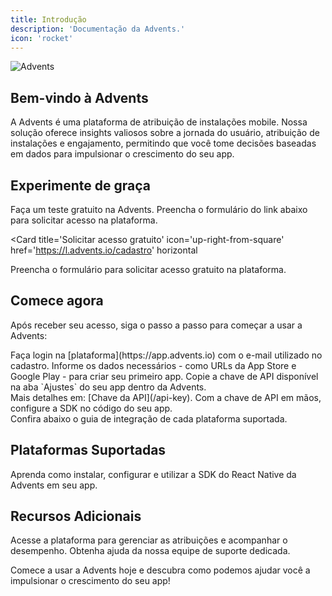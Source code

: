 ```yaml
---
title: Introdução
description: 'Documentação da Advents.'
icon: 'rocket'
---
```


![Advents](/assets/images/introduction/og.png)

## Bem-vindo à Advents

A Advents é uma plataforma de atribuição de instalações mobile. Nossa solução oferece insights valiosos sobre a jornada do usuário, atribuição de instalações e engajamento, permitindo que você tome decisões baseadas em dados para impulsionar o crescimento do seu app.

## Experimente de graça

Faça um teste gratuito na Advents. Preencha o formulário do link abaixo para solicitar acesso na plataforma.

<Card
  title='Solicitar acesso gratuito'
  icon='up-right-from-square'
  href='https://l.advents.io/cadastro'
  horizontal
>
  Preencha o formulário para solicitar acesso gratuito na plataforma.
</Card>

## Comece agora

Após receber seu acesso, siga o passo a passo para começar a usar a Advents:

<Steps>
  <Step title='Entre na plataforma'>
    Faça login na [plataforma](https://app.advents.io) com o e-mail utilizado no cadastro.
  </Step>
  <Step title='Crie seu primeiro app'>
    Informe os dados necessários - como URLs da App Store e Google Play - para criar seu primeiro
    app.
  </Step>
  <Step title='Copie a chave de API'>
    Copie a chave de API disponível na aba `Ajustes` do seu app dentro da Advents. <br />
    Mais detalhes em: [Chave da API](/api-key).
  </Step>
  <Step title='Configure a SDK'>
    Com a chave de API em mãos, configure a SDK no código do seu app. <br />
    Confira abaixo o guia de integração de cada plataforma suportada.
  </Step>
</Steps>

## Plataformas Suportadas

<Card title='React Native' icon='react' href='/sdks/react-native'>
  Aprenda como instalar, configurar e utilizar a SDK do React Native da Advents em seu app.
</Card>

## Recursos Adicionais

<CardGroup cols={2}>
  <Card title='Plataforma' icon='chart-simple' href='https://app.advents.io'>
    Acesse a plataforma para gerenciar as atribuições e acompanhar o desempenho.
  </Card>
  <Card title='Suporte' icon='headset' href='/support/contact-us'>
    Obtenha ajuda da nossa equipe de suporte dedicada.
  </Card>
</CardGroup>

Comece a usar a Advents hoje e descubra como podemos ajudar você a impulsionar o crescimento do seu app!
